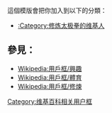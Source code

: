{{Userbox
  |id=[[File:Yin_yang.svg‎|50px|太極]]
  |id-c=#000080 
  |info=这个用户是'''[[太极拳]]'''修炼者。
  |info-c=#e7f2fd 
  |border-c=black
}}<includeonly>[[Category:修炼太极拳的维基人|{{PAGENAME}}]]</includeonly>
<noinclude>
[[Category:维基百科相关用户框]]
<p style="clear: both; padding-top: 2em">
這個模版會把你加入到以下的分類：
*[[:Category:修炼太极拳的维基人]]

== 參見： ==
*[[Wikipedia:用戶框/興趣]]
*[[Wikipedia:用戶框/體育]]
*[[Wikipedia:用戶框/修煉]]
</noinclude>